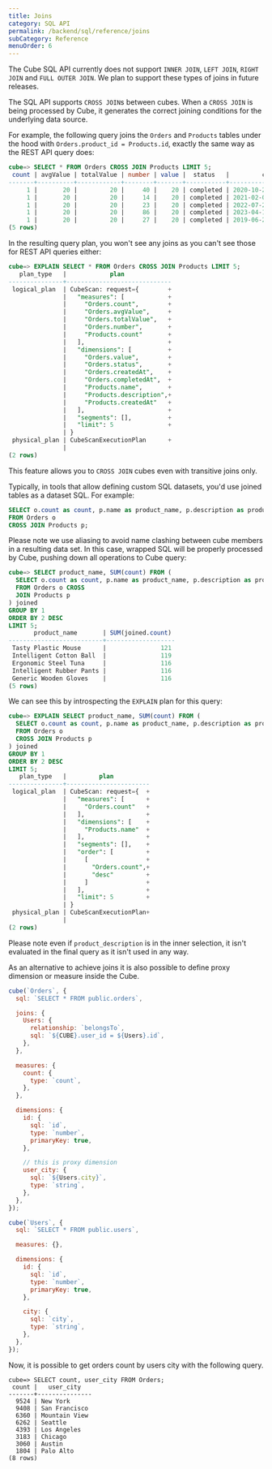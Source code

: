 ```yaml
---
title: Joins
category: SQL API
permalink: /backend/sql/reference/joins
subCategory: Reference
menuOrder: 6
---
```


<WarningBox>

The Cube SQL API currently does not support `INNER JOIN`, `LEFT JOIN`,
`RIGHT JOIN` and `FULL OUTER JOIN`. We plan to support these types of joins in
future releases.

</WarningBox>

The SQL API supports `CROSS JOIN`s between cubes. When a `CROSS JOIN` is being
processed by Cube, it generates the correct joining conditions for the
underlying data source.

For example, the following query joins the `Orders` and `Products` tables under
the hood with `Orders.product_id = Products.id`, exactly the same way as the
REST API query does:

```sql
cube=> SELECT * FROM Orders CROSS JOIN Products LIMIT 5;
 count | avgValue | totalValue | number | value |  status   |         createdAt          |        completedAt         | __user | count |           name            |            description             |         createdAt          | __user
-------+----------+------------+--------+-------+-----------+----------------------------+----------------------------+--------+-------+---------------------------+------------------------------------+----------------------------+--------
     1 |       20 |         20 |     40 |    20 | completed | 2020-10-26 00:00:00.000000 | 2020-11-07 00:00:00.000000 |        |     1 | Incredible Fresh Chicken  | Electronics Generic Fresh Computer | 2020-06-29 00:00:00.000000 |
     1 |       20 |         20 |     14 |    20 | completed | 2021-02-07 00:00:00.000000 | 2021-03-02 00:00:00.000000 |        |     1 | Unbranded Wooden Mouse    | Outdoors Incredible Rubber Car     | 2019-07-16 00:00:00.000000 |
     1 |       20 |         20 |     23 |    20 | completed | 2022-07-23 00:00:00.000000 | 2022-08-11 00:00:00.000000 |        |     1 | Handcrafted Plastic Chair | Electronics Sleek Rubber Tuna      | 2021-02-27 00:00:00.000000 |
     1 |       20 |         20 |     86 |    20 | completed | 2023-04-19 00:00:00.000000 | 2023-04-25 00:00:00.000000 |        |     1 | Practical Metal Chicken   | Toys Awesome Frozen Chips          | 2020-07-24 00:00:00.000000 |
     1 |       20 |         20 |     27 |    20 | completed | 2019-06-27 00:00:00.000000 | 2019-07-21 00:00:00.000000 |        |     1 | Sleek Rubber Chair        | Computers Refined Cotton Shirt     | 2021-09-26 00:00:00.000000 |
(5 rows)
```

In the resulting query plan, you won't see any joins as you can't see those for
REST API queries either:

```sql
cube=> EXPLAIN SELECT * FROM Orders CROSS JOIN Products LIMIT 5;
   plan_type   |            plan
---------------+-----------------------------
 logical_plan  | CubeScan: request={        +
               |   "measures": [            +
               |     "Orders.count",        +
               |     "Orders.avgValue",     +
               |     "Orders.totalValue",   +
               |     "Orders.number",       +
               |     "Products.count"       +
               |   ],                       +
               |   "dimensions": [          +
               |     "Orders.value",        +
               |     "Orders.status",       +
               |     "Orders.createdAt",    +
               |     "Orders.completedAt",  +
               |     "Products.name",       +
               |     "Products.description",+
               |     "Products.createdAt"   +
               |   ],                       +
               |   "segments": [],          +
               |   "limit": 5               +
               | }
 physical_plan | CubeScanExecutionPlan      +
               |
(2 rows)
```

This feature allows you to `CROSS JOIN` cubes even with transitive joins only.

Typically, in tools that allow defining custom SQL datasets, you'd use joined
tables as a dataset SQL. For example:

```sql
SELECT o.count as count, p.name as product_name, p.description as product_description
FROM Orders o
CROSS JOIN Products p;
```

Please note we use aliasing to avoid name clashing between cube members in a
resulting data set. In this case, wrapped SQL will be properly processed by
Cube, pushing down all operations to Cube query:

```sql
cube=> SELECT product_name, SUM(count) FROM (
  SELECT o.count as count, p.name as product_name, p.description as product_description
  FROM Orders o CROSS
  JOIN Products p
) joined
GROUP BY 1
ORDER BY 2 DESC
LIMIT 5;
       product_name       | SUM(joined.count)
--------------------------+-------------------
 Tasty Plastic Mouse      |               121
 Intelligent Cotton Ball  |               119
 Ergonomic Steel Tuna     |               116
 Intelligent Rubber Pants |               116
 Generic Wooden Gloves    |               116
(5 rows)
```

We can see this by introspecting the `EXPLAIN` plan for this query:

```sql
cube=> EXPLAIN SELECT product_name, SUM(count) FROM (
  SELECT o.count as count, p.name as product_name, p.description as product_description
  FROM Orders o
  CROSS JOIN Products p
) joined
GROUP BY 1
ORDER BY 2 DESC
LIMIT 5;
   plan_type   |         plan
---------------+-----------------------
 logical_plan  | CubeScan: request={  +
               |   "measures": [      +
               |     "Orders.count"   +
               |   ],                 +
               |   "dimensions": [    +
               |     "Products.name"  +
               |   ],                 +
               |   "segments": [],    +
               |   "order": [         +
               |     [                +
               |       "Orders.count",+
               |       "desc"         +
               |     ]                +
               |   ],                 +
               |   "limit": 5         +
               | }
 physical_plan | CubeScanExecutionPlan+
               |
(2 rows)
```

Please note even if `product_description` is in the inner selection, it isn't
evaluated in the final query as it isn't used in any way.

As an alternative to achieve joins it is also possible to define proxy dimension
or measure inside the Cube.

```javascript
cube(`Orders`, {
  sql: `SELECT * FROM public.orders`,

  joins: {
    Users: {
      relationship: `belongsTo`,
      sql: `${CUBE}.user_id = ${Users}.id`,
    },
  },

  measures: {
    count: {
      type: `count`,
    },
  },

  dimensions: {
    id: {
      sql: `id`,
      type: `number`,
      primaryKey: true,
    },

    // this is proxy dimension
    user_city: {
      sql: `${Users.city}`,
      type: `string`,
    },
  },
});

cube(`Users`, {
  sql: `SELECT * FROM public.users`,

  measures: {},

  dimensions: {
    id: {
      sql: `id`,
      type: `number`,
      primaryKey: true,
    },

    city: {
      sql: `city`,
      type: `string`,
    },
  },
});
```

Now, it is possible to get orders count by users city with the following query.

```
cube=> SELECT count, user_city FROM Orders;
 count |   user_city
-------+---------------
  9524 | New York
  9408 | San Francisco
  6360 | Mountain View
  6262 | Seattle
  4393 | Los Angeles
  3183 | Chicago
  3060 | Austin
  1804 | Palo Alto
(8 rows)
```
